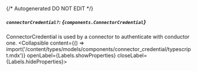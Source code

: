 {/* Autogenerated DO NOT EDIT  */}

##### `connectorCredential?`: *{`components.ConnectorCredential`}*
ConnectorCredential is used by a connector to authenticate with conductor one.
<Collapsible content={() => import('/content/types/models/components/connector_credential/typescript.mdx')} openLabel={Labels.showProperties} closeLabel={Labels.hideProperties}>
</Collapsible>


